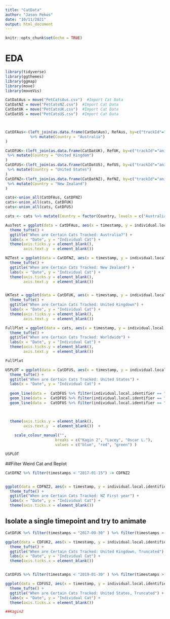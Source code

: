```yaml
---
title: "CatData"
author: "Jason Pekos"
date: "10/11/2021"
output: html_document
---
```


```r
knitr::opts_chunk$set(echo = TRUE)
```

# EDA

```r
library(tidyverse)
library(ggthemes)
library(ggmap)
library(move)
library(moveVis)

CatDatAus = move("PetCatsAus.csv")  #Import Cat Data
CatDatNZ = move("PetCatsNZ.csv")  #Import Cat Data
CatDatUK = move("PetCatsUK.csv")  #Import Cat Data
CatDatUS = move("PetCatsUS.csv")  #Import Cat Data



CatDFAus<-(left_join(as.data.frame(CatDatAus), RefAus, by=c("trackId"="animal.id"))
           %>% mutate(Country = "Australia")
)

CatDFUK<-(left_join(as.data.frame(CatDatUK), RefUK, by=c("trackId"="animal.id"))
 %>% mutate(Country = "United Kingdom")
)
CatDFUS<-(left_join(as.data.frame(CatDatUS), RefUS, by=c("trackId"="animal.id"))
 %>% mutate(Country = "United States")
)
CatDFNZ<-(left_join(as.data.frame(CatDatNZ), RefNZ, by=c("trackId"="animal.id"))
 %>% mutate(Country = "New Zealand")
)

```

```r
cats<-union_all(CatDFAus, CatDFNZ)
cats<-union_all(cats, CatDFUK)
cats<-union_all(cats, CatDFUS)

cats <- cats %>% mutate(Country = factor(Country, levels = c("Australia", "New Zealand", "United Kingdom", "United States"))) %>%  arrange(desc(Country))

AusTest = ggplot(data = CatDFAus, aes(x = timestamp, y = individual.local.identifier)) + geom_line() +
  theme_tufte() +
  ggtitle("When are Certain Cats Tracked: Australia?") +
  labs(x = "Date", y = "Individual Cat") +
  theme(axis.ticks.y = element_blank(), 
        axis.text.y  = element_blank())

NZTest = ggplot(data = CatDFNZ, aes(x = timestamp, y = individual.local.identifier)) + geom_line() +
  theme_tufte() +
  ggtitle("When are Certain Cats Tracked: New Zealand") +
  labs(x = "Date", y = "Individual Cat") +
  theme(axis.ticks.y = element_blank(), 
        axis.text.y  = element_blank())


UKTest = ggplot(data = CatDFUK, aes(x = timestamp, y = individual.local.identifier)) + geom_line() +
  theme_tufte() +
  ggtitle("When are Certain Cats Tracked: United Kingdown") +
  labs(x = "Date", y = "Individual Cat") +
  theme(axis.ticks.y = element_blank(), 
        axis.text.y  = element_blank())

FullPlot = ggplot(data = cats, aes(x = timestamp, y = individual.local.identifier, color = Country)) +     geom_line() +
  theme_tufte() +
  ggtitle("When are Certain Cats Tracked: Worldwide") +
  labs(x = "Date", y = "Individual Cat") +
  theme(axis.ticks.y = element_blank(), 
        axis.text.y  = element_blank())

FullPlot

```




```r

USPLOT = ggplot(data = CatDFUS, aes(x = timestamp, y = individual.local.identifier)) + geom_line() +
  theme_tufte() +
  ggtitle("When are Certain Cats Tracked: United States") +
  labs(x = "Date", y = "Individual Cat") +
  
  geom_line(data =  CatDFUS %>% filter(individual.local.identifier == "Kagin2" ), aes(color = "Kagin 2"))+
  geom_line(data =  CatDFUS %>% filter(individual.local.identifier == "Lacey" ), aes(color = "Lacey"))+
  geom_line(data =  CatDFUS %>% filter(individual.local.identifier == "Oscar.L" ), aes(color = "Oscar L."))+


  
  theme(axis.ticks.y = element_blank(), 
        axis.text.y  = element_blank())  +
  
    scale_colour_manual("", 
                      breaks = c("Kagin 2", "Lacey", "Oscar L."),
                      values = c("blue", "red", "green") )

USPLOT

```



##Filter Weird Cat and Replot


```r

CatDFNZ %>% filter(timestamps < "2017-01-15") -> CDFNZ2


ggplot(data = CDFNZ2, aes(x = timestamp, y = individual.local.identifier)) + geom_line() +
  theme_tufte() +
  ggtitle("When are Certain Cats Tracked: NZ First year") +
  labs(x = "Date", y = "Individual Cat") +
  theme(axis.ticks.x = element_blank())


```

## Isolate a single timepoint and try to animate

```r
CatDFUK %>% filter(timestamps < "2017-09-30" ) %>% filter(timestamps > "2013-09-15")  ->CDFUK2

ggplot(data = CDFUK2, aes(x = timestamp, y = individual.local.identifier)) + geom_line() +
  theme_tufte() +
  ggtitle("When are Certain Cats Tracked: United Kingdown, Truncated") +
  labs(x = "Date", y = "Individual Cat") +
  theme(axis.ticks.x = element_blank())


CatDFUS %>% filter(timestamps < "2019-01-30" ) %>% filter(timestamps > "2016-01-01")  ->CDFUS2

ggplot(data = CDFUS2, aes(x = timestamp, y = individual.local.identifier)) + geom_line() +
  theme_tufte() +
  ggtitle("When are Certain Cats Tracked: United States, Truncated") +
  labs(x = "Date", y = "Individual Cat") +
  theme(axis.ticks.x = element_blank())

##Kagin2
```

```r


```

